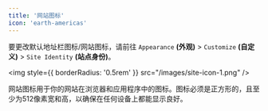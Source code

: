 ```yaml
---
title: '网站图标'
icon: 'earth-americas'
---
```


要更改默认地址栏图标/网站图标，请前往 `Appearance` **(外观)** > `Customize` **(自定义)** > `Site Identity` **(站点身份)**。

<img
  style={{ borderRadius: '0.5rem' }}
  src="/images/site-icon-1.png"
/>

网站图标用于你的网站在浏览器和应用程序中的图标。图标必须是正方形的，且至少为512像素宽和高，以确保在任何设备上都能显示良好。